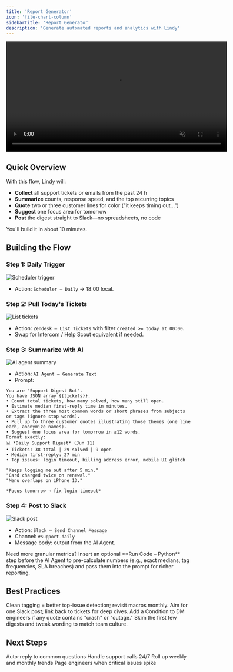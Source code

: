 ```yaml
---
title: 'Report Generator'
icon: 'file-chart-column'
sidebarTitle: 'Report Generator'
description: 'Generate automated reports and analytics with Lindy'
---
```


<div style={{ display: 'flex', justifyContent: 'center', margin: '2rem 0' }}>
  <div className="video-card">
    <video
      src="/videos/triggers.mp4"
      width="600"
      autoPlay
      muted
      loop
      playsInline
      style={{ display: 'block', width: '100%' }}
    />
  </div>
</div>

## Quick Overview

With this flow, Lindy will:

- **Collect** all support tickets or emails from the past 24 h  
- **Summarize** counts, response speed, and the top recurring topics  
- **Quote** two or three customer lines for color ("it keeps timing out…")  
- **Suggest** one focus area for tomorrow  
- **Post** the digest straight to Slack—no spreadsheets, no code

You'll build it in about 10 minutes.

## Building the Flow

### Step 1: Daily Trigger

<Frame>
  <img src="/lindy-brand-assets/placeholder.png" alt="Scheduler trigger" />
</Frame>

- Action: `Scheduler – Daily` → 18:00 local.

### Step 2: Pull Today's Tickets

<Frame>
  <img src="/lindy-brand-assets/placeholder.png" alt="List tickets" />
</Frame>

- Action: `Zendesk – List Tickets` with filter `created >= today at 00:00`.  
- Swap for Intercom / Help Scout equivalent if needed.

### Step 3: Summarize with AI

<Frame>
  <img src="/lindy-brand-assets/placeholder.png" alt="AI agent summary" />
</Frame>

- Action: `AI Agent – Generate Text`  
- Prompt:

```
You are "Support Digest Bot".
You have JSON array {{tickets}}.
• Count total tickets, how many solved, how many still open.
• Estimate median first-reply time in minutes.
• Extract the three most common words or short phrases from subjects or tags (ignore stop words).
• Pull up to three customer quotes illustrating those themes (one line each, anonymize names).
• Suggest one focus area for tomorrow in ≤12 words.
Format exactly:
📊 *Daily Support Digest* (Jun 11)
• Tickets: 38 total | 29 solved | 9 open
• Median first-reply: 27 min
• Top issues: login timeout, billing address error, mobile UI glitch

"Keeps logging me out after 5 min."
"Card charged twice on renewal."
"Menu overlaps on iPhone 13."

*Focus tomorrow → fix login timeout*
```

### Step 4: Post to Slack

<Frame>
  <img src="/lindy-brand-assets/placeholder.png" alt="Slack post" />
</Frame>

- Action: `Slack – Send Channel Message`  
- Channel: `#support-daily`  
- Message body: output from the AI Agent.

<Tip>
Need more granular metrics? Insert an optional **Run Code – Python** step before the AI Agent to pre-calculate numbers (e.g., exact medians, tag frequencies, SLA breaches) and pass them into the prompt for richer reporting.
</Tip>

## Best Practices

<AccordionGroup>
  <Accordion title="Tag Consistently">
    Clean tagging = better top-issue detection; revisit macros monthly.
  </Accordion>
  
  <Accordion title="Keep It Brief">
    Aim for one Slack post; link back to tickets for deep dives.
  </Accordion>
  
  <Accordion title="Escalate Urgent Themes">
    Add a Condition to DM engineers if any quote contains "crash" or "outage."
  </Accordion>
  
  <Accordion title="Iterate on Tone">
    Skim the first few digests and tweak wording to match team culture.
  </Accordion>
</AccordionGroup>

## Next Steps

<CardGroup cols={2}>
  <Card title="Smart Support Email" href="/tutorials/smart-support" icon="life-ring">
    Auto-reply to common questions
  </Card>
  <Card title="Inbound Call Bot" href="/tutorials/inbound-calling" icon="phone">
    Handle support calls 24/7
  </Card>
  <Card title="Support Insights" href="/tutorials/support-insights" icon="chart-line">
    Roll up weekly and monthly trends
  </Card>
  <Card title="Escalation Bot" href="/tutorials/escalation-bot" icon="bell">
    Page engineers when critical issues spike
  </Card>
</CardGroup>